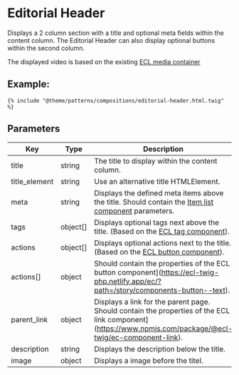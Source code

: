 # Editorial Header

Displays a 2 column section with a title and optional meta fields within the content column.
The Editorial Header can also display optional buttons within the second column.

The displayed video is based on the existing [ECL media container](https://ecl-twig-php.netlify.app/ec/?path=/story/components-media-container)

## Example:

```
{% include "@theme/patterns/compositions/editorial-header.html.twig" %}
```

## Parameters

| Key           | Type     | Description                                                                                                                                                   | Mandatory |     |
| ------------- | -------- | ------------------------------------------------------------------------------------------------------------------------------------------------------------- | --------- | --- |
| title         | string   | The title to display within the content column.                                                                                                               | no        |     |
| title_element | string   | Use an alternative title HTMLElement.                                                                                                                         | no        |     |
| meta          | string   | Displays the defined meta items above the title. Should contain the [Item list component](/?path=/docs/components-item-list--base) parameters.                | no        |     |
| tags          | object[] | Displays optional tags next above the title. (Based on the [ECL tag component](https://ecl-twig-php.netlify.app/ec/?path=/story/components-tag)).             | no        |     |
| actions       | object[] | Displays optional actions next to the title. (Based on the [ECL button component](https://ecl-twig-php.netlify.app/ec/?path=/story/components-button--text)). | no        |     |
| actions[]     | object   | Should contain the properties of the ECL button component](https://ecl-twig-php.netlify.app/ec/?path=/story/components-button--text).                         | no        |     |
| parent_link   | object   | Displays a link for the parent page. Should contain the properties of the ECL link component](https://www.npmjs.com/package/@ecl-twig/ec-component-link).     | no        |     |
| description   | string   | Displays the description below the title.                                                                                                                     | no        |     |
| image         | object   | Displays a image before the titel.                                                                                                                            | no        |     |
